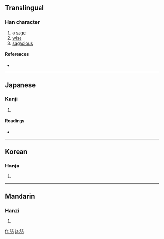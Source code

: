 {{see|吉}}
==Translingual==

===Han character===
{{Han char|rn=30|rad=口|as=09|sn=12|four=|canj=土口土口 (GRGR)}}

# a [[sage]]
# [[wise]]
# [[sagacious]]

====References====
* {{Han ref|kx=0197.260|dkj=03908|dj=0419.040|hdz=10648.110|uh=5586|ud=21894}}

----

==Japanese==

===Kanji===
{{ja-kanji|grade=|rs=口09}}

# {{defn|Japanese}}

====Readings====
* {{ja-readings|on=[[てつ]] (tetsu)|kun=}}

----

==Korean==

===Hanja===
{{ko-hanja|hangeul=철|rv=cheol|mr=ch'ŏl}}

# {{defn|Korean}}

----

==Mandarin==

===Hanzi===
{{cmn-hanzi|pin=[[zhé]] ([[zhe2]])|wg=che<sup>2</sup>}}

# {{defn|Mandarin}}

[[fr:喆]]
[[ja:喆]]